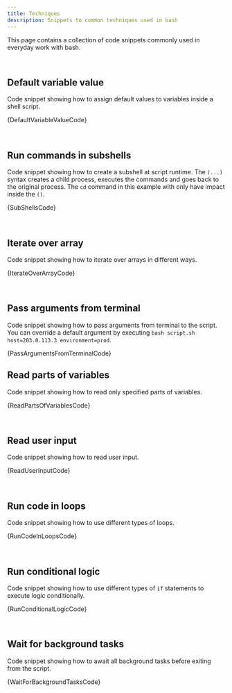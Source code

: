 ```yaml
---
title: Techniques
description: Snippets to common techniques used in bash
---
```



This page contains a collection of code snippets commonly used in everyday work with bash.

<br />

## Default variable value

Code snippet showing how to assign default values to variables inside a shell script.

<CodeBlock className="language-bash">{DefaultVariableValueCode}</CodeBlock>

<br />

## Run commands in subshells

Code snippet showing how to create a subshell at script runtime. The `(...)` syntax creates a child process, executes the commands and goes back to the original process. The `cd` command in this example with only have impact inside the `()`.

<CodeBlock className="language-bash">{SubShellsCode}</CodeBlock>

<br />

## Iterate over array

Code snippet showing how to iterate over arrays in different ways.

<CodeBlock className="language-bash">{IterateOverArrayCode}</CodeBlock>

<br />

## Pass arguments from terminal

Code snippet showing how to pass arguments from terminal to the script. You can override a default argument by executing `bash script.sh host=203.0.113.3 environment=prod`.

<CodeBlock className="language-bash" title="script.sh">
  {PassArgumentsFromTerminalCode}
</CodeBlock>

<br />

## Read parts of variables

Code snippet showing how to read only specified parts of variables.

<CodeBlock className="language-bash">{ReadPartsOfVariablesCode}</CodeBlock>

<br />

## Read user input

Code snippet showing how to read user input.

<CodeBlock className="language-bash">{ReadUserInputCode}</CodeBlock>

<br />

## Run code in loops

Code snippet showing how to use different types of loops.

<CodeBlock className="language-bash">{RunCodeInLoopsCode}</CodeBlock>

<br />

## Run conditional logic

Code snippet showing how to use different types of `if` statements to execute logic conditionally.

<CodeBlock className="language-bash">{RunConditionalLogicCode}</CodeBlock>

<br />

## Wait for background tasks

Code snippet showing how to await all background tasks before exiting from the script.

<CodeBlock className="language-bash">{WaitForBackgroundTasksCode}</CodeBlock>

<br />
